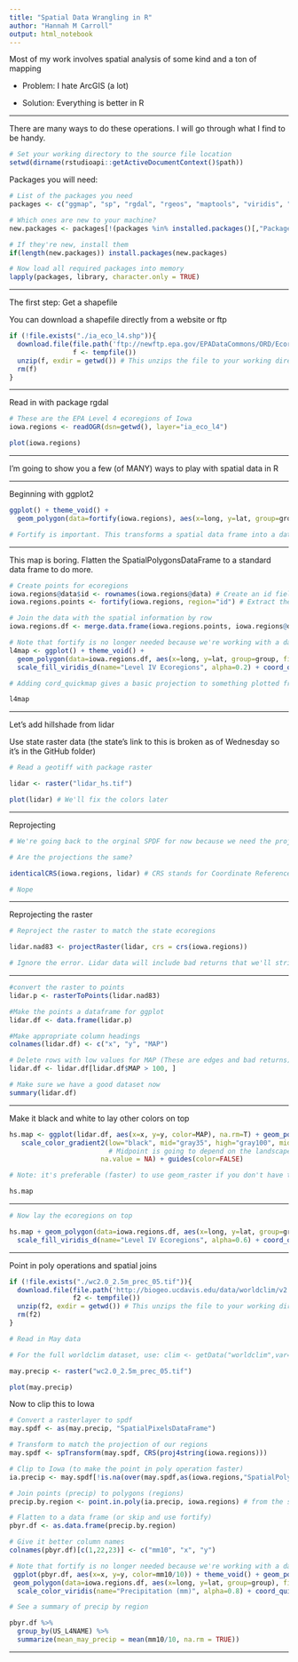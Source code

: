 ---
title: "Spatial Data Wrangling in R"
author: "Hannah M Carroll"
output: html_notebook
---

Most of my work involves spatial analysis of some kind and a ton of mapping

- Problem: I hate ArcGIS (a lot)

- Solution: Everything is better in R

---

There are many ways to do these operations. I will go through what I find to be handy.


```{r}

# Set your working directory to the source file location
setwd(dirname(rstudioapi::getActiveDocumentContext()$path))

```


Packages you will need:

```{r}

# List of the packages you need
packages <- c("ggmap", "sp", "rgdal", "rgeos", "maptools", "viridis", "ggplot2", "maps", "raster", "spatialEco", "dplyr") 

# Which ones are new to your machine?
new.packages <- packages[!(packages %in% installed.packages()[,"Package"])]

# If they're new, install them
if(length(new.packages)) install.packages(new.packages)

# Now load all required packages into memory
lapply(packages, library, character.only = TRUE)
```

---

The first step: Get a shapefile

You can download a shapefile directly from a website or ftp

```{r}
if (!file.exists("./ia_eco_l4.shp")){
  download.file(file.path('ftp://newftp.epa.gov/EPADataCommons/ORD/Ecoregions/ia/ia_eco_l4.zip'), 
                f <- tempfile())
  unzip(f, exdir = getwd()) # This unzips the file to your working directory
  rm(f)
}
```
---

Read in with package rgdal
```{r}

# These are the EPA Level 4 ecoregions of Iowa
iowa.regions <- readOGR(dsn=getwd(), layer="ia_eco_l4") 

plot(iowa.regions)

```

---

I'm going to show you a few (of MANY) ways to play with spatial data in R

---

Beginning with ggplot2

```{r}

ggplot() + theme_void() + 
  geom_polygon(data=fortify(iowa.regions), aes(x=long, y=lat, group=group), colour="grey68", fill="grey95")

# Fortify is important. This transforms a spatial data frame into a data frame ggplot2 can handle.

```

---

This map is boring. Flatten the SpatialPolygonsDataFrame to a standard data frame to do more.

```{r}

# Create points for ecoregions
iowa.regions@data$id <- rownames(iowa.regions@data) # Create an id field to join on
iowa.regions.points <- fortify(iowa.regions, region="id") # Extract the points we need from the SPDF

# Join the data with the spatial information by row
iowa.regions.df <- merge.data.frame(iowa.regions.points, iowa.regions@data, by="id")

# Note that fortify is no longer needed because we're working with a data frame
l4map <- ggplot() + theme_void() + 
  geom_polygon(data=iowa.regions.df, aes(x=long, y=lat, group=group, fill=US_L4NAME), color="grey68") +
  scale_fill_viridis_d(name="Level IV Ecoregions", alpha=0.2) + coord_quickmap()

# Adding cord_quickmap gives a basic projection to something plotted from a data frame. It's better (but much slower) to use coord_map()

l4map

```

---

Let's add hillshade from lidar

Use state raster data (the state's link to this is broken as of Wednesday so it's in the GitHub folder)

```{r}
# Read a geotiff with package raster

lidar <- raster("lidar_hs.tif")

plot(lidar) # We'll fix the colors later

```

---

Reprojecting

```{r}

# We're going back to the orginal SPDF for now because we need the projection for the next set of operations.

# Are the projections the same?

identicalCRS(iowa.regions, lidar) # CRS stands for Coordinate Reference System. You can use this check for any two projected spatial objects.

# Nope

```

---

Reprojecting the raster

```{r}

# Reproject the raster to match the state ecoregions

lidar.nad83 <- projectRaster(lidar, crs = crs(iowa.regions))

# Ignore the error. Lidar data will include bad returns that we'll strip out later.

```

---

```{r}

#convert the raster to points
lidar.p <- rasterToPoints(lidar.nad83)

#Make the points a dataframe for ggplot
lidar.df <- data.frame(lidar.p)

#Make appropriate column headings
colnames(lidar.df) <- c("x", "y", "MAP")

# Delete rows with low values for MAP (These are edges and bad returns)
lidar.df <- lidar.df[lidar.df$MAP > 100, ]

```

```{r}

# Make sure we have a good dataset now
summary(lidar.df)

```

---

Make it black and white to lay other colors on top

```{r}

hs.map <- ggplot(lidar.df, aes(x=x, y=y, color=MAP), na.rm=T) + geom_point() + theme_void() +
   scale_color_gradient2(low="black", mid="gray35", high="gray100", midpoint=150, 
                         # Midpoint is going to depend on the landscape. Play with this to get a good contrast.
                       na.value = NA) + guides(color=FALSE)

# Note: it's preferable (faster) to use geom_raster if you don't have two scale fill variables. But we do, so we're using geom_point.

hs.map

```

---

```{r}

# Now lay the ecoregions on top

hs.map + geom_polygon(data=iowa.regions.df, aes(x=long, y=lat, group=group, fill=US_L4NAME), color="grey68", alpha = 0.2) +
  scale_fill_viridis_d(name="Level IV Ecoregions", alpha=0.6) + coord_quickmap()

```



---

Point in poly operations and spatial joins

```{r}
if (!file.exists("./wc2.0_2.5m_prec_05.tif")){
  download.file(file.path('http://biogeo.ucdavis.edu/data/worldclim/v2.0/tif/base/wc2.0_2.5m_prec.zip'), 
                f2 <- tempfile())
  unzip(f2, exdir = getwd()) # This unzips the file to your working directory
  rm(f2)
}

```

```{r}
# Read in May data

# For the full worldclim dataset, use: clim <- getData("worldclim",var="bio",res=2.5)

may.precip <- raster("wc2.0_2.5m_prec_05.tif")

plot(may.precip)

```

Now to clip this to Iowa

```{r}

# Convert a rasterlayer to spdf
may.spdf <- as(may.precip, "SpatialPixelsDataFrame")

```

```{r}

# Transform to match the projection of our regions
may.spdf <- spTransform(may.spdf, CRS(proj4string(iowa.regions)))

```

```{r}

# Clip to Iowa (to make the point in poly operation faster)
ia.precip <- may.spdf[!is.na(over(may.spdf,as(iowa.regions,"SpatialPolygons"))),]

```

```{r}

# Join points (precip) to polygons (regions)
precip.by.region <- point.in.poly(ia.precip, iowa.regions) # from the spatialEco package

```

```{r}

# Flatten to a data frame (or skip and use fortify)
pbyr.df <- as.data.frame(precip.by.region)

# Give it better column names
colnames(pbyr.df)[c(1,22,23)] <- c("mm10", "x", "y")

```

```{r}

# Note that fortify is no longer needed because we're working with a data frame
 ggplot(pbyr.df, aes(x=x, y=y, color=mm10/10)) + theme_void() + geom_point(size=2) +
 geom_polygon(data=iowa.regions.df, aes(x=long, y=lat, group=group), fill=NA, color="grey95") +
  scale_color_viridis(name="Precipitation (mm)", alpha=0.8) + coord_quickmap()

```

```{r}

# See a summary of precip by region

pbyr.df %>%
  group_by(US_L4NAME) %>%
  summarize(mean_may_precip = mean(mm10/10, na.rm = TRUE))

```

---
